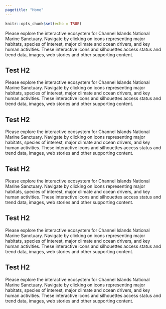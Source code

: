 ```yaml
---
pagetitle: "Home"
---
```


```r
knitr::opts_chunk$set(echo = TRUE)
```

Please explore the interactive ecosystem for Channel Islands National Marine Sanctuary. Navigate by clicking on icons representing major habitats, species of interest, major climate and ocean drivers, and key human activities. These interactive icons and silhouettes access status and trend data, images, web stories and other supporting content.

## Test H2

Please explore the interactive ecosystem for Channel Islands National Marine Sanctuary. Navigate by clicking on icons representing major habitats, species of interest, major climate and ocean drivers, and key human activities. These interactive icons and silhouettes access status and trend data, images, web stories and other supporting content.

## Test H2

Please explore the interactive ecosystem for Channel Islands National Marine Sanctuary. Navigate by clicking on icons representing major habitats, species of interest, major climate and ocean drivers, and key human activities. These interactive icons and silhouettes access status and trend data, images, web stories and other supporting content.

## Test H2

Please explore the interactive ecosystem for Channel Islands National Marine Sanctuary. Navigate by clicking on icons representing major habitats, species of interest, major climate and ocean drivers, and key human activities. These interactive icons and silhouettes access status and trend data, images, web stories and other supporting content.

## Test H2

Please explore the interactive ecosystem for Channel Islands National Marine Sanctuary. Navigate by clicking on icons representing major habitats, species of interest, major climate and ocean drivers, and key human activities. These interactive icons and silhouettes access status and trend data, images, web stories and other supporting content.

## Test H2

Please explore the interactive ecosystem for Channel Islands National Marine Sanctuary. Navigate by clicking on icons representing major habitats, species of interest, major climate and ocean drivers, and key human activities. These interactive icons and silhouettes access status and trend data, images, web stories and other supporting content.


